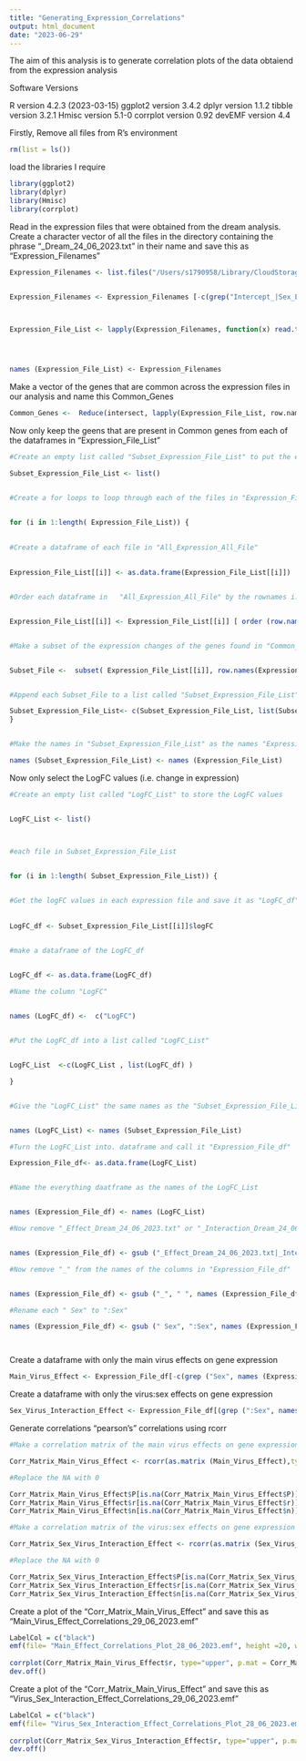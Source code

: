 ```yaml
---
title: "Generating_Expression_Correlations"
output: html_document
date: "2023-06-29"
---
```


The aim of this analysis is to generate correlation plots of the data obtaiend from the expression analysis

Software Versions 

R version 4.2.3 (2023-03-15)
ggplot2 version 3.4.2
dplyr version 1.1.2 
tibble version 3.2.1 
Hmisc version 5.1-0 
corrplot version 0.92
devEMF version 4.4 


Firstly, Remove all files from R's environment

```r

rm(list = ls())
```


load the libraries I require


```r


library(ggplot2)
library(dplyr)
library(Hmisc)
library(corrplot) 
```



Read in the expression files that were obtained from the dream analysis.  Create a character vector of  all the files in the directory containing the phrase "_Dream_24_06_2023.txt" in their name and save this as "Expression_Filenames"


```r

Expression_Filenames <- list.files("/Users/s1790958/Library/CloudStorage/OneDrive-UniversityofEdinburgh/PhD_ Project_Obbard_Lab/DESEQ_Paper-oumie-laptop/UPDATED_DESEQ_FOR_PAPER/Expression_Paper_June_2023", pattern="_Dream_24_06_2023.txt")


Expression_Filenames <- Expression_Filenames [-c(grep("Intercept_|Sex_Effect_Only|Uninfected",Expression_Filenames))]



Expression_File_List <- lapply(Expression_Filenames, function(x) read.table(x, header = TRUE,sep = "\t", row.names = 1) )




names (Expression_File_List) <- Expression_Filenames 
```

Make a vector of the genes that are common across the expression files in our analysis and name this Common_Genes


```r

Common_Genes <-  Reduce(intersect, lapply(Expression_File_List, row.names))

```



Now only keep the geens that are present in Common genes from each of the dataframes in "Expression_File_List"


```r

#Create an empty list called "Subset_Expression_File_List" to put the expression changes of the genes that will be used in the correlation plots i.e. Common genes

Subset_Expression_File_List <- list()


#Create a for loops to loop through each of the files in "Expression_File_List"


for (i in 1:length( Expression_File_List)) {

  
#Create a dataframe of each file in "All_Expression_All_File"
  
  
Expression_File_List[[i]] <- as.data.frame(Expression_File_List[[i]]) 


#Order each dataframe in   "All_Expression_All_File" by the rownames i.e. the gene names


Expression_File_List[[i]] <- Expression_File_List[[i]] [ order (row.names(Expression_File_List[[i]])), ] 


#Make a subset of the expression changes of the genes found in "Common_Genes" in each dataframe in Expression_File_Listand save this as "Subset_File"


Subset_File <-  subset( Expression_File_List[[i]], row.names(Expression_File_List[[i]] ) %in% Common_Genes)  


#Append each Subset_File to a list called "Subset_Expression_File_List"

Subset_Expression_File_List<- c(Subset_Expression_File_List, list(Subset_File))                                                                                                             
}


#Make the names in "Subset_Expression_File_List" as the names "Expression_File_List"

names (Subset_Expression_File_List) <- names (Expression_File_List)

```

Now only select the LogFC values (i.e. change in expression)
```r

#Create an empty list called "LogFC_List" to store the LogFC values


LogFC_List <- list()



#each file in Subset_Expression_File_List


for (i in 1:length( Subset_Expression_File_List)) {
  

#Get the logFC values in each expression file and save it as "LogFC_df"
  
  
LogFC_df <- Subset_Expression_File_List[[i]]$logFC


#make a dataframe of the LogFC_df


LogFC_df <- as.data.frame(LogFC_df)

#Name the column "LogFC"

 
names (LogFC_df) <-  c("LogFC")


#Put the LogFC_df into a list called "LogFC_List"


LogFC_List  <-c(LogFC_List , list(LogFC_df) )

}


#Give the "LogFC_List" the same names as the "Subset_Expression_File_List"


names (LogFC_List) <- names (Subset_Expression_File_List)


```



```r


#Turn the LogFC_List into. dataframe and call it "Expression_File_df"

Expression_File_df<- as.data.frame(LogFC_List)


#Name the everything daatframe as the names of the LogFC_List


names (Expression_File_df) <- names (LogFC_List)

#Now remove "_Effect_Dream_24_06_2023.txt" or "_Interaction_Dream_24_06_2023.txt from the names of the columns in "Expression_File_df"


names (Expression_File_df) <- gsub ("_Effect_Dream_24_06_2023.txt|_Interaction_Dream_24_06_2023.txt", " ", names (Expression_File_df))

#Now remove "_" from the names of the columns in "Expression_File_df"


names (Expression_File_df) <- gsub ("_", " ", names (Expression_File_df))

#Rename each " Sex" to ":Sex"

names (Expression_File_df) <- gsub (" Sex", ":Sex", names (Expression_File_df))




```


Create a dataframe with only the main virus effects on gene expression

```r

Main_Virus_Effect <- Expression_File_df[-c(grep ("Sex", names (Expression_File_df)))]
```



Create a dataframe with only the virus:sex effects on gene expression

```r

Sex_Virus_Interaction_Effect <- Expression_File_df[(grep (":Sex", names(Expression_File_df)))]


```



Generate correlations "pearson's" correlations using rcorr

```r
#Make a correlation matrix of the main virus effects on gene expression

Corr_Matrix_Main_Virus_Effect <- rcorr(as.matrix (Main_Virus_Effect),type=c("pearson"))

#Replace the NA with 0

Corr_Matrix_Main_Virus_Effect$P[is.na(Corr_Matrix_Main_Virus_Effect$P)] <- 0
Corr_Matrix_Main_Virus_Effect$r[is.na(Corr_Matrix_Main_Virus_Effect$r)] <- 0
Corr_Matrix_Main_Virus_Effect$n[is.na(Corr_Matrix_Main_Virus_Effect$n)] <- 0

#Make a correlation matrix of the virus:sex effects on gene expression

Corr_Matrix_Sex_Virus_Interaction_Effect <- rcorr(as.matrix (Sex_Virus_Interaction_Effect),type=c("pearson"))

#Replace the NA with 0

Corr_Matrix_Sex_Virus_Interaction_Effect$P[is.na(Corr_Matrix_Sex_Virus_Interaction_Effect$P)] <- 0
Corr_Matrix_Sex_Virus_Interaction_Effect$r[is.na(Corr_Matrix_Sex_Virus_Interaction_Effect$r)] <- 0
Corr_Matrix_Sex_Virus_Interaction_Effect$n[is.na(Corr_Matrix_Sex_Virus_Interaction_Effect$n)] <- 0

```



Create a plot of the "Corr_Matrix_Main_Virus_Effect" and save this as "Main_Virus_Effect_Correlations_29_06_2023.emf"


```r


LabelCol = c("black")
emf(file= "Main_Effect_Correlations_Plot_28_06_2023.emf", height =20, width = 20, emfPlus = FALSE)
 
corrplot(Corr_Matrix_Main_Virus_Effect$r, type="upper", p.mat = Corr_Matrix_Main_Virus_Effect$P,  insig = "blank", method = "number", sig.level = 0.001, addgrid = TRUE, order = "alphabet", number.cex=3, tl.cex =3.5, cl.cex = 3, tl.col=LabelCol, col=colorRampPalette(c("firebrick","grey50", "blue"))(200))
dev.off()
```



Create a plot of the "Corr_Matrix_Main_Virus_Effect" and save this as "Virus_Sex_Interaction_Effect_Correlations_29_06_2023.emf"


```r



LabelCol = c("black")
emf(file= "Virus_Sex_Interaction_Effect_Correlations_Plot_28_06_2023.emf", height =10, width = 10, emfPlus = FALSE)
 
corrplot(Corr_Matrix_Sex_Virus_Interaction_Effect$r, type="upper", p.mat = Corr_Matrix_Sex_Virus_Interaction_Effect$P,  insig = "blank", method = "number", sig.level = 0.001, addgrid = TRUE, order = "alphabet", number.cex=2, tl.cex =2, cl.cex = 2, tl.col=LabelCol, col=colorRampPalette(c("firebrick","grey50", "blue"))(200))
dev.off()
```

